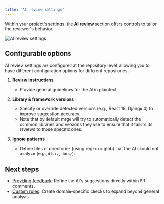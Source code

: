 ```yaml
---
title: 'AI review settings'
---
```


Within your project's [settings](https://mrge.io/settings), the **AI review** section offers controls to tailor the reviewer's behavior.

<img
  src="/ai-review/images/ai-review-settings.png"
  alt="AI review settings"
  className="border border-zinc-800 rounded-lg"
/>

## Configurable options

<Note>
  AI review settings are configured at the repository level, allowing you to
  have different configuration options for different repositories.
</Note>

1. **Review instructions**

   - Provide general guidelines for the AI in plaintext.

2. **Library & framework versions**

   - Specify or override detected versions (e.g., React 18, Django 4) to improve suggestion accuracy.
   - Note that by default mrge will try to automatically detect the common libraries and versions they use to ensure that it tailors its reviews to those specific ones.

3. **Ignore patterns**

   - Define files or directories (using regex or glob) that the AI should not analyze (e.g., `dist/`, `docs/`).

## Next steps

- [Providing feedback](/ai-review/feedback): Refine the AI's suggestions directly within PR comments.
- [Custom rules](/ai-review/custom-rules): Create domain-specific checks to expand beyond general analysis.
